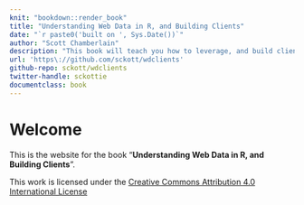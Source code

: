 ```yaml
---
knit: "bookdown::render_book"
title: "Understanding Web Data in R, and Building Clients"
date: "`r paste0('built on ', Sys.Date())`"
author: "Scott Chamberlain"
description: "This book will teach you how to leverage, and build clients for, data on the web"
url: 'https\://github.com/sckott/wdclients'
github-repo: sckott/wdclients
twitter-handle: sckottie
documentclass: book
---
```


# Welcome {-}

This is the website for the book "__Understanding Web Data in R, and Building Clients__".

This work is licensed under the [Creative Commons Attribution 4.0 International License](https://creativecommons.org/licenses/by/4.0)
